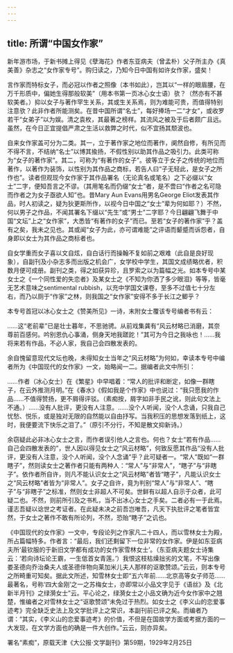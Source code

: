 ```yaml
---
---
---
```

title: 所谓“中国女作家”
---




新年游市场，于新书摊上得见《孽海花》作者东亚病夫（曾孟朴）父子所主办《真美善》杂志之“女作家专号”。购归读之，乃知今日中国有如许女作家，盛矣！

言作家而特标女子，而必冠以作者之照像（本书如此），岂其以“一样的眼眉腰，在万千形质中，偏她生得那般软美”（用本书第一页冰心女士语）欤？（然亦有不甚软美者。）抑以女子与著作罕生关系，其或生关系焉，则为难能可贵，而值得特别注意欤？此非作者所能测矣。在昔中国所谓“名士”，每好捧场一二“才女”，或收罗若干“女弟子”以为娱。清之袁枚，其最著之榜样。其流风之被及于后者颇广且远。虽然，在今日正宜提倡严肃之生活以救弊之时代，似不宜扬其颓波也。

自来女作家盖可分为二类。其一，立于著作家之地位而著作，阒然自修，有所见而不得不言，不结纳“名士”以博其揄扬，不假性别以助其作品之吸引力。此类可称为“女子的著作家”。其二，可称为“有著作的女子”。彼等立于女子之传统的地位而著作，以著作为装饰，以性别为其作品之商标，若告人曰“子无轻此，是女子之所作也”。读者但观现今女作家于其作品署名（无论真名或笔名）之下必缀以“女士”二字，便知吾言之不谬。（其用笔名而仍缀“女士”者，是不啻曰“作者之名可隐而作者之为女子亟欲人知”也。昔Mary Aun Evans用男名George Eliot发表其作品，时人初读之，疑为狄更斯所作，以视今日中国之“女士”辈为何如耶？）不然，何以男子之作品，不闻其署名下缀以“先生”或“男士”二字耶？今日翩翩飞舞于中国“文坛”上之“女作家”，大悉皆“有著作的女子”而已。至若“女子的著作家”乎？盖有之矣，我未之见也。其或闻“女子为此，亦可谓难能”之评语而颦蹙而诉怨者，自身即以女士为其作品之商标者也。

自女学重而女子喜以文自炫，自白话行而操翰不复如前之艰难（此自是良好现象），自副刊及小杂志多而出版之机会广，女学校中学生，其国文成绩略优者，积数月便可成册。副刊之类，得之如获异珍，且罗索之以为篇幅之光。如本专号中某女士之《一个同性爱的失恋者》及某女士之《不知为你洒了多少眼泪》等等，皆毫无艺术意味之sentimental rubbish，以充中学国文课卷，至多不过值七十分左右，而乃以厕于“作家”之林，则我国之“女作家”安得不多于长江之鲫乎？

本专号首冠以冰心女士之《赞美所见》一诗，末附女士覆该专号编者书有云：





……这“老前辈”已是壮士暮年，不思驰骋。从前戏集龚有“风云材略已消磨，其奈尊前百感何。吟别恩仇心事涌，侧身天地我蹉跎！”其可为今日之我咏也！……我将来若有作品，不必人家，我自己会四散发表的。





余自愧留意现代文坛也晚，未得知女士当年之“风云材略”为何如，幸读本专号中编者所为《中国现代的女作家》一文，始略闻一二。据编者此文中所引：





……作者（冰心女士）在《繁星》中早唱着：“常人的批评和断定，如像一群瞎子，在云外推测月明。”在《春水》《假如我是个作家》中也说过：“我只愿我的作品……不值得赞扬，更不屑得评驳。（素痴按，屑字如非手民之讹，则此句文法上不通。）……没有人批评，更没有人注意。……没个人听闻，没个人念诵，只我自己忧愁、悦乐，或是独对无限的自然能以自由抒写。当我积压的思想发落到纸上，这时，我便要流下快乐之泪了。”（原引不分行，不知是散文抑新诗。）





余窃疑此必非冰心女士之言，而作者误引他人之言也。何也？女士“若有作品……自己会四散发表的”，世人因以得见女士之“风云材略”，何致反愿其作品“没有人批评，更没有人注意，没个人听闻，没个人念诵”乎？此可疑者一。“常人”既如“一群瞎子”，然则读女士之著作者只能有两种人：“常人”与“非常人”，“瞎子”与“非瞎子”。依作者所自许，则凡不能认识女士之“风云材略”者皆“瞎子”，凡能认识女士之“风云材略”者皆为“非常人”。女子之自许，竟为判别“常人”与“非常人”、“瞎子”与“非瞎子”之标准，然则女士非超人不可矣。世鲜有以超人自示于众者，此可疑二也。不然，则前所引及之书札，当不出冰心女士之手矣。二者必有一于此焉。谨志吾疑以谂世之考证者。在此疑未决之前吾岂唯吾，凡天下执批评之笔者皆宜然，于女士之著作不敢有所论列，不然，恐贻“瞎子”之讥也。

《中国现代的女作家》一文中，专段论列之作家凡二十四人，而以雪林女士为殿，所占篇幅特多。作者言：“最后，我们还剩留下一位非常的女作家。伊是如东亚病夫所‘最钦服的于新旧文学都有成功的女作家雪林女士’。（东亚病夫题女士诗集云：‘若向诗坛论王霸，一生低首女青莲。’）我恨这枝枯燥拙劣的文笔，不写出像娄圣德向乔治桑夫人或圣德伴物向莱加米儿夫人那样的讴歌赞颂。”云云，则本专号之所畸重可知矣。据此文所述，知雪林女士即“五六年前……北京高等女子师范……最著名，号称‘四大金刚’之一之苏梅女士，亦即常以小品文字见于《语丝》及《北新半月刊》之绿漪女士”云。平心论之，绿漪女士之小品文确为近今女作家中之翘楚，惟编者之对雪林女士之“讴歌赞颂”未免过于热烈。如女士之《李义山的恋爱事迹考》完全缺乏史法上及文学批评上之常识，本副刊前已评之矣。而编者乃谓：“其实，《李义山的恋爱事迹考》的价值，不但是在国故学方面或考据方面的一大发现，在文学方面也的确是一件大创作。”云云，则亦异矣。





署名“素痴”，原载天津《大公报·文学副刊》第59期，1929年2月25日